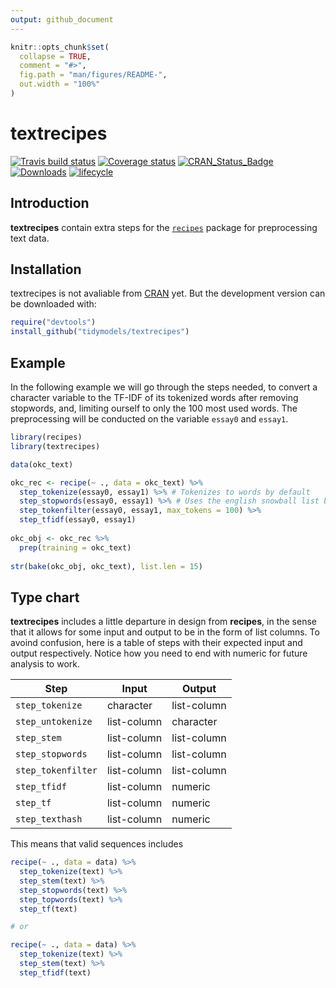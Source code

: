 ```yaml
---
output: github_document
---
```


<!-- README.md is generated from README.Rmd. Please edit that file -->

```r
knitr::opts_chunk$set(
  collapse = TRUE,
  comment = "#>",
  fig.path = "man/figures/README-",
  out.width = "100%"
)
```
# textrecipes

[![Travis build status](https://travis-ci.org/tidymodels/textrecipes.svg?branch=master)](https://travis-ci.org/tidymodels/textrecipes)
[![Coverage status](https://codecov.io/gh/tidymodels/textrecipes/branch/master/graph/badge.svg)](https://codecov.io/github/tidymodels/textrecipes?branch=master)
[![CRAN_Status_Badge](http://www.r-pkg.org/badges/version/textrecipes)](http://cran.r-project.org/web/packages/textrecipes)
[![Downloads](http://cranlogs.r-pkg.org/badges/textrecipes)](http://cran.rstudio.com/package=textrecipes)
[![lifecycle](https://img.shields.io/badge/lifecycle-experimental-orange.svg)](https://www.tidyverse.org/lifecycle/#experimental)

## Introduction

**textrecipes** contain extra steps for the [`recipes`](https://CRAN.R-project.org/package=recipes) package for preprocessing text data. 

## Installation

textrecipes is not avaliable from [CRAN](https://CRAN.R-project.org) yet. But the development version can be downloaded with: 

```r
require("devtools")
install_github("tidymodels/textrecipes")
```

## Example

In the following example we will go through the steps needed, to convert a character variable to the TF-IDF of its tokenized words after removing stopwords, and, limiting ourself to only the 100 most used words. The preprocessing will be conducted on the variable `essay0` and `essay1`.

```r
library(recipes)
library(textrecipes)

data(okc_text)

okc_rec <- recipe(~ ., data = okc_text) %>%
  step_tokenize(essay0, essay1) %>% # Tokenizes to words by default
  step_stopwords(essay0, essay1) %>% # Uses the english snowball list by default
  step_tokenfilter(essay0, essay1, max_tokens = 100) %>%
  step_tfidf(essay0, essay1)
   
okc_obj <- okc_rec %>%
  prep(training = okc_text)
   
str(bake(okc_obj, okc_text), list.len = 15)
```


## Type chart

**textrecipes** includes a little departure in design from **recipes**, in the sense that it allows for some input and output to be in the form of list columns. To avoind confusion, here is a table of steps with their expected input and output respectively. Notice how you need to end with numeric for future analysis to work.

| Step               | Input       | Output      |
|--------------------|-------------|-------------|
| `step_tokenize`    | character   | list-column |
| `step_untokenize`  | list-column | character   |
| `step_stem`        | list-column | list-column |
| `step_stopwords`   | list-column | list-column |
| `step_tokenfilter` | list-column | list-column |
| `step_tfidf`       | list-column | numeric     |
| `step_tf`          | list-column | numeric     |
| `step_texthash`    | list-column | numeric     |


This means that valid sequences includes

```r
recipe(~ ., data = data) %>%
  step_tokenize(text) %>%
  step_stem(text) %>%
  step_stopwords(text) %>%
  step_topwords(text) %>%
  step_tf(text)

# or

recipe(~ ., data = data) %>%
  step_tokenize(text) %>%
  step_stem(text) %>%
  step_tfidf(text)
```

